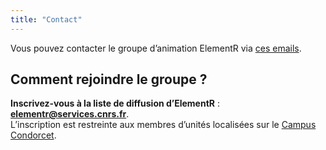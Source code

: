 ```yaml
---
title: "Contact"
---
```


Vous pouvez contacter le groupe d'animation ElementR via [ces emails](mailto:hugues.pecout@cnrs.fr;%20timothee.giraud@cnrs.fr;%20Robin.Cura@univ-paris1.fr).

::: callout-tip
## Comment rejoindre le groupe ?

**Inscrivez-vous à la liste de diffusion d'ElementR** : [**elementr@services.cnrs.fr**](https://listes.services.cnrs.fr/wws/subscribe/elementr?previous_action=info).   
L'inscription est restreinte aux membres d'unités localisées sur le [Campus Condorcet](https://www.campus-condorcet.fr/).
:::
